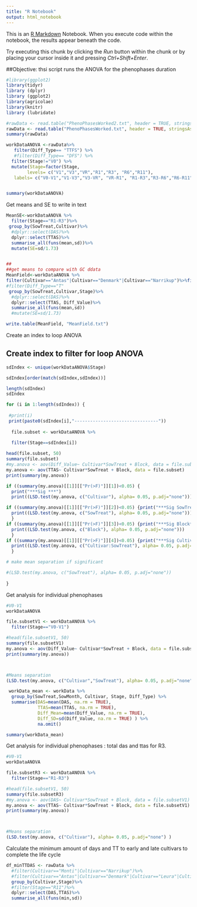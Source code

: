 ```yaml
---
title: "R Notebook"
output: html_notebook
---
```


This is an [R Markdown](http://rmarkdown.rstudio.com) Notebook. When you execute code within the notebook, the results appear beneath the code. 

Try executing this chunk by clicking the *Run* button within the chunk or by placing your cursor inside it and pressing *Ctrl+Shift+Enter*. 

##Objective: thsi script runs the ANOVA for the phenophases duration 

```r
#library(ggplot2)
library(tidyr)
library (dplyr)
library (ggplot2)
library(agricolae)
library(knitr)
library (lubridate)

#rawData <- read.table("PhenoPhasesWorked2.txt", header = TRUE, stringsAsFactors = TRUE)
rawData <- read.table("PhenoPhasesWorked.txt", header = TRUE, stringsAsFactors = TRUE)
summary(rawData)

```


```r
workDataANOVA <-rawData%>%
   filter(Diff_Type== "TTFS") %>%
   #filter(Diff_Type== "DFS") %>%
  filter(Stage!="V0") %>%
  mutate(Stage=factor(Stage, 
        levels= c("V1","V3","VR","R1","R3", "R6","R11"),
   labels= c("V0-V1","V1-V3","V3-VR", "VR-R1", "R1-R3","R3-R6","R6-R11"))) 


summary(workDataANOVA)
```

Get means and SE to write in text 

```r

MeanSE<-workDataANOVA %>%
  filter(Stage=="R1-R3")%>%
 group_by(SowTreat,Cultivar)%>%
  #dplyr::select(DAS)%>%
  dplyr::select(TTAS)%>%
  summarise_all(funs(mean,sd))%>%
  mutate(SE=sd/1.73)



```


```r

## 
##get means to compare with GC ddata
MeanField<-workDataANOVA %>%
filter(Cultivar=="Antas"|Cultivar=="Denmark"|Cultivar=="Narrikup")%>%filter (SowTreat=="S5")%>%
#filter(Diff_Type=="T"
 group_by(SowTreat,Cultivar,Stage)%>%
  #dplyr::select(DAS)%>%
  dplyr::select(TTAS, Diff_Value)%>%
  summarise_all(funs(mean,sd))
  #mutate(SE=sd/1.73)

write.table(MeanField, "MeanField.txt")

```


Create an index to loop ANOVA 

## Create index to filter for loop ANOVA

```r
sdIndex <- unique(workDataANOVA$Stage)

sdIndex[order(match(sdIndex,sdIndex))]

length(sdIndex)
sdIndex
```



```r
for (i in 1:length(sdIndex)) {
  
 #print(i)
 print(paste0(sdIndex[i],"--------------------------------"))
  
  file.subset <- workDataANOVA %>%
    
  filter(Stage==sdIndex[i])

head(file.subset, 50)
summary(file.subset)
#my.anova <- aov(Diff_Value~ Cultivar*SowTreat + Block, data = file.subset)
my.anova <- aov(TTAS~ Cultivar*SowTreat + Block, data = file.subset)
print(summary(my.anova))

if ((summary(my.anova)[[1]][["Pr(>F)"]][1])<0.05) {
  print("***Sig ***") 
  print((LSD.test(my.anova, c("Cultivar"), alpha= 0.05, p.adj="none"))) } # do if

if ((summary(my.anova)[[1]][["Pr(>F)"]][2])<0.05) {print("***Sig SowTreat***")
  print((LSD.test(my.anova, c("SowTreat"), alpha= 0.05, p.adj="none")))
  } 
if ((summary(my.anova)[[1]][["Pr(>F)"]][3])<0.05) {print("***Sig Block***")
  print((LSD.test(my.anova, c("Block"), alpha= 0.05, p.adj="none")))
  } 
if ((summary(my.anova)[[1]][["Pr(>F)"]][4])<0.05) {print("***Sig Cultivar:SowTreat Int***")
  print((LSD.test(my.anova, c("Cultivar:SowTreat"), alpha= 0.05, p.adj="none")))
  } 

# make mean separation if significant

#(LSD.test(my.anova, c("SowTreat"), alpha= 0.05, p.adj="none"))
  
}

```

Get analysis for individual phenophases 


```r
#V0-V1
workDataANOVA

file.subsetV1 <- workDataANOVA %>%
  filter(Stage=="V0-V1")

#head(file.subsetV1, 50)
summary(file.subsetV1)
my.anova <- aov(Diff_Value~ Cultivar*SowTreat + Block, data = file.subsetV1)
print(summary(my.anova))




```
```r

#Means separation 
(LSD.test(my.anova, c("Cultivar","SowTreat"), alpha= 0.05, p.adj="none") )


```




```r
 workData_mean <- workData %>%
  group_by(SowTreat,SowMonth, Cultivar, Stage, Diff_Type) %>%
  summarise(DAS=mean(DAS, na.rm = TRUE), 
            TTAS=mean(TTAS, na.rm = TRUE), 
            Diff_Mean=mean(Diff_Value, na.rm = TRUE), 
            Diff_SD=sd(Diff_Value, na.rm = TRUE) ) %>%
            na.omit()

summary(workData_mean)
```

Get analysis for individual phenophases : total das and ttas for R3. 


```r
#V0-V1
workDataANOVA

file.subsetR3 <- workDataANOVA %>%
  filter(Stage=="R1-R3")

#head(file.subsetV1, 50)
summary(file.subsetR3)
#my.anova <- aov(DAS~ Cultivar*SowTreat + Block, data = file.subsetV1)
my.anova <- aov(TTAS~ Cultivar*SowTreat + Block, data = file.subsetV1)
print(summary(my.anova))




```


```r

#Means separation 
(LSD.test(my.anova, c("Cultivar"), alpha= 0.05, p.adj="none") )

```



Calculate the minimum amount of days and TT to early and late cultivars to complete the life cycle 


```r

df_minTTDAS <- rawData %>%
  #filter(Cultivar=="Monti"|Cultivar=="Narrikup")%>%
  #filter(Cultivar=="Antas"|Cultivar=="Denmark"|Cultivar=="Leura"|Cultivar=="Woogenellup")%>%
  group_by(Cultivar,Stage)%>%
  #filter(Stage=="R11")%>%
  dplyr::select(DAS,TTAS)%>%
  summarise_all(funs(min,sd))
 

```


